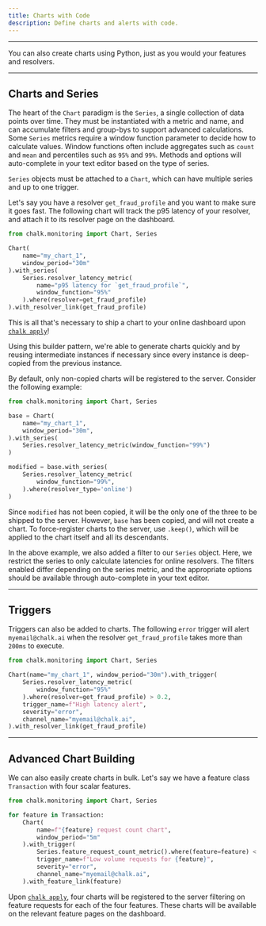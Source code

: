 ```yaml
---
title: Charts with Code 
description: Define charts and alerts with code.
---
```


---

You can also create charts using Python, just as you would your features and resolvers.

---

## Charts and Series

The heart of the `Chart` paradigm is the `Series`,
a single collection of data points over time.
They must be instantiated with a metric and name,
and can accumulate filters and group-bys to
support advanced calculations.
Some `Series` metrics require a window function parameter
to decide how to calculate values.
Window functions often include aggregates such as
`count` and `mean` and percentiles such as `95%` and `99%`.
Methods and options will auto-complete in your text
editor based on the type of series.

`Series` objects must be attached to a `Chart`,
which can have multiple series and up to one trigger.

Let's say you have a resolver `get_fraud_profile` and you want to make sure it goes fast.
The following chart will track the p95 latency of your resolver,
and attach it to its resolver page on the dashboard.

```py
from chalk.monitoring import Chart, Series

Chart(
    name="my_chart_1",
    window_period="30m"
).with_series(
    Series.resolver_latency_metric(
        name="p95 latency for `get_fraud_profile`",
        window_function="95%"
    ).where(resolver=get_fraud_profile)
).with_resolver_link(get_fraud_profile)
```

This is all that's necessary to ship a chart to your online dashboard upon [`chalk apply`](/cli/apply)!

Using this builder pattern, we're able to generate charts
quickly and by reusing intermediate instances if necessary
since every instance is deep-copied from the previous instance.

By default, only non-copied charts will be registered to the server.
Consider the following example:

```py
from chalk.monitoring import Chart, Series

base = Chart(
    name="my_chart_1",
    window_period="30m",
).with_series(
    Series.resolver_latency_metric(window_function="99%")
)

modified = base.with_series(
    Series.resolver_latency_metric(
        window_function="99%",
    ).where(resolver_type='online')
)
```

Since `modified` has not been copied,
it will be the only one of the three to be shipped to the server.
However, `base` has been copied, and will not create a chart.
To force-register charts to the server, use `.keep()`,
which will be applied to the chart itself and all its descendants.

In the above example, we also added a filter to our `Series` object.
Here, we restrict the series to only calculate latencies for online resolvers.
The filters enabled differ depending on the series metric,
and the appropriate options should be available through
auto-complete in your text editor.

---

## Triggers

Triggers can also be added to charts. The following `error` trigger will
alert `myemail@chalk.ai` when the resolver `get_fraud_profile` takes more
than `200ms` to execute.

```py
from chalk.monitoring import Chart, Series

Chart(name="my_chart_1", window_period="30m").with_trigger(
    Series.resolver_latency_metric(
        window_function="95%"
    ).where(resolver=get_fraud_profile) > 0.2,
    trigger_name=f"High latency alert",
    severity="error",
    channel_name="myemail@chalk.ai",
).with_resolver_link(get_fraud_profile)
```

[//]: # (To get a series by name from a chart, we can simply index the `Chart` instance by series name.)
[//]: # (In the above example, we do that to find the relevant `Series` to create our trigger. )

---

## Advanced Chart Building

We can also easily create charts in bulk.
Let's say we have a feature class `Transaction` with four scalar features. 

```py
from chalk.monitoring import Chart, Series

for feature in Transaction:
    Chart(
        name=f"{feature} request count chart",
        window_period="5m"
    ).with_trigger(
        Series.feature_request_count_metric().where(feature=feature) < 10,
        trigger_name=f"Low volume requests for {feature}",
        severity="error",
        channel_name="myemail@chalk.ai",
    ).with_feature_link(feature)
```

Upon [`chalk apply`](/cli/apply), four charts will be registered to the server filtering
on feature requests for each of the four features.
These charts will be available on the relevant feature pages on the dashboard.
